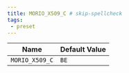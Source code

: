 ```yaml
---
title: MORIO_X509_C # skip-spellcheck
tags:
 - preset
---
```





<!-- MORIO_AUTO_GENERATED_CONTENT_STARTS - Manual changes made below will be overwritten skip-spellcheck -->
| Name | Default Value |
|------|---------------|
| `MORIO_X509_C` | `BE` |
<!-- MORIO_AUTO_GENERATED_CONTENT_ENDS - Manual changes made above will be overwritten skip-spellcheck -->
